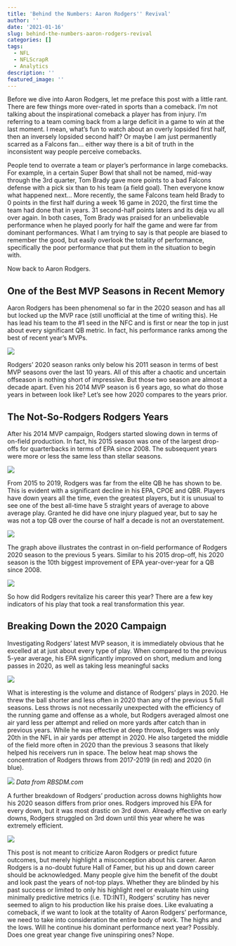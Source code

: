 ```yaml
---
title: 'Behind the Numbers: Aaron Rodgers'' Revival'
author: ''
date: '2021-01-16'
slug: behind-the-numbers-aaron-rodgers-revival
categories: []
tags:
  - NFL
  - NFLScrapR
  - Analytics
description: ''
featured_image: ''
---
```


Before we dive into Aaron Rodgers, let me preface this post with a little rant. There are few things more over-rated in sports than a comeback. I'm not talking about the inspirational comeback a player has from injury. I'm referring to a team coming back from a large deficit in a game to win at the last moment. I mean, what's fun to watch about an overly lopsided first half, then an inversely lopsided second half? Or maybe I am just permanently scarred as a Falcons fan... either way there is a bit of truth in the inconsistent way people perceive comebacks. 

People tend to overrate a team or player's performance in large comebacks. For example, in a certain Super Bowl that shall not be named, mid-way through the 3rd quarter, Tom Brady gave more points to a bad Falcons defense with a pick six than to his team (a field goal). Then everyone know what happened next... More recently, the same Falcons team held Brady to 0 points in the first half during a week 16 game in 2020, the first time the team had done that in years. 31 second-half points laters and its deja vu all over again. In both cases, Tom Brady was praised for an unbelievable performance when he played poorly for half the game and were far from dominant performances. What I am trying to say is that people are biased to remember the good, but easily overlook the totality of performance, specifically the poor performance that put them in the situation to begin with.


Now back to Aaron Rodgers.

## One of the Best MVP Seasons in Recent Memory

Aaron Rodgers has been phenomenal so far in the 2020 season and has all but locked up the MVP race (still unofficial at the time of writing this). He has lead his team to the #1 seed in the NFC and is first or near the top in just about every significant QB metric. In fact, his performance ranks among the best of recent year's MVPs.

![](/images/AR12/MVP_SEASONS.png)

Rodgers' 2020 season ranks only below his 2011 season in terms of best MVP seasons over the last 10 years. All of this after a chaotic and uncertain offseason is nothing short of impressive. But those two season are almost a decade apart. Even his 2014 MVP season is 6 years ago, so what do those years in between look like? Let's see how 2020 compares to the years prior.

## The Not-So-Rodgers Rodgers Years

After his 2014 MVP campaign, Rodgers started slowing down in terms of on-field production. In fact, his 2015 season was one of the largest drop-offs for quarterbacks in terms of EPA since 2008. The subsequent years were more or less the same less than stellar seasons.

![](/images/AR12/AR12_epa_loss.png)

From 2015 to 2019, Rodgers was far from the elite QB he has shown to be. This is evident with a significant decline in his EPA, CPOE and QBR. Players have down years all the time, even the greatest players, but it is unusual to see one of the best all-time have 5 straight years of average to above average play. Granted he did have one injury plagued year, but to say he was not a top QB over the course of half a decade is not an overstatement. 

![](/images/AR12/AR12_5_year_metrics.jpeg)

The graph above illustrates the contrast in on-field performance of Rodgers 2020 season to the previous 5 years. Similar to his 2015 drop-off, his 2020 season is the 10th biggest improvement of EPA year-over-year for a QB since 2008. 

![](/images/AR12/AR12_epa_gain.png)

So how did Rodgers revitalize his career this year? There are a few key indicators of his play that took a real transformation this year.

## Breaking Down the 2020 Campaign

Investigating Rodgers' latest MVP season, it is immediately obvious that he excelled at at just about every type of play. When compared to the previous 5-year average, his EPA significantly improved on short, medium and long passes in 2020, as well as taking less meaningful sacks

![](/images/AR12/AR12_play_type.jpeg)

What is interesting is the volume and distance of Rodgers' plays in 2020. He threw the ball shorter and less often in 2020 than any of the previous 5 full seasons. Less throws is not necessarily unexpected with the efficiency of the running game and offense as a whole, but Rodgers averaged almost one air yard less per attempt and relied on  more yards after catch than in previous years. While he was effective at deep throws, Rodgers was only 20th in the NFL in air yards per attempt in 2020. He also targeted the middle of the field more often in 2020 than the previous 3 seasons that likely helped his receivers run in space. The below heat map shows the concentration of Rodgers throws from 2017-2019 (in red) and 2020 (in blue).

![](/images/AR12/AR12_heatmap.png)
*Data from RBSDM.com*

A further breakdown of Rodgers' production across downs highlights how his 2020 season differs from prior ones. Rodgers improved his EPA for every down, but it was most drastic on 3rd down. Already effective on early downs, Rodgers struggled on 3rd down until this year where he was extremely efficient.

![](/images/AR12/AR12_down.jpeg)


This post is not meant to criticize Aaron Rodgers or predict future outcomes, but merely highlight a misconception about his career. Aaron Rodgers is a no-doubt future Hall of Famer, but his up and down career should be acknowledged. Many people give him the benefit of the doubt and look past the years of not-top plays. Whether they are blinded by his past success or limited to only his highlight reel or evaluate him using minimally predictive metrics (i.e. TD:INT), Rodgers' scrutiny has never seemed to align to his production like his praise does. Like evaluating a comeback, if we want to look at the totality of Aaron Rodgers’ performance, we need to take into consideration the entire body of work. The highs and the lows. Will he continue his dominant performance next year? Possibly. Does one great year change five uninspiring ones? Nope.





